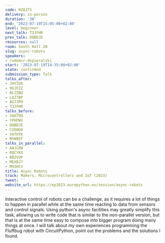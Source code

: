 ```yaml
---
code: NZ8J7S
delivery: in-person
duration: '30'
end: '2023-07-19T15:05:00+02:00'
level: beginner
next_talk: T3JFHR
prev_talk: DQBDJE
resources: null
room: South Hall 2B
slug: async-robots
speakers:
- radomir-dopieralski
start: '2023-07-19T14:35:00+02:00'
state: confirmed
submission_type: Talk
talks_after:
- JHY3ZK
- 9GJFZZ
- NLZZBQ
- LQZ7BP
- AG7JR9
- T3JFHR
talks_before:
- 3AD79Q
- YPKPWV
- DQBDJE
- CUEWG8
- VATHTK
- NVW8EF
talks_in_parallel:
- AAJLRW
- RQCYKG
- BBZVUP
- MEXBJ7
- M93HCV
title: Async Robots
track: Makers, Microcontrollers and IoT (2023)
tweet: ''
website_url: https://ep2023.europython.eu/session/async-robots
---
```


Interactive control of robots can be a challenge, as it requires a lot of things to happen in parallel while at the same time reacting to data from sensors and control signals. Using python's async facilities may greatly simplify this task, allowing us to write code that is similar to the non-parallel version, but that is at the same time easy to compose into bigger program doing many things at once. I will talk about my own experiences programming the Fluffbug robot with CircuitPython, point out the problems and the solutions I found.